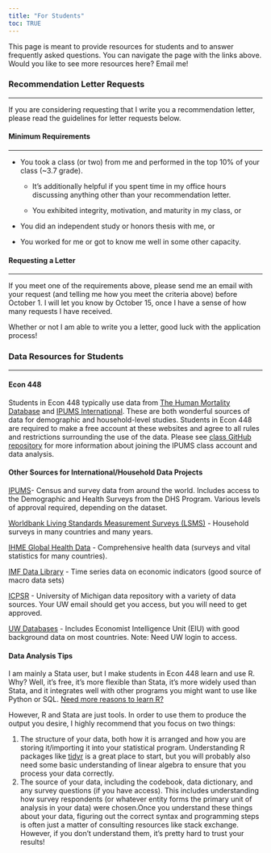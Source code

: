 ```yaml
---
title: "For Students"
toc: TRUE
---
```


This page is meant to provide resources for students and to answer frequently asked questions. You can navigate the page with the links above. Would you like to see more resources here? Email me!

### Recommendation Letter Requests

------------------------------------------------------------------------

If you are considering requesting that I write you a recommendation letter, please read the guidelines for letter requests below.

#### Minimum Requirements

------------------------------------------------------------------------

-   You took a class (or two) from me and performed in the top 10% of your class (\~3.7 grade).

    -   It's additionally helpful if you spent time in my office hours discussing anything other than your recommendation letter.

    -   You exhibited integrity, motivation, and maturity in my class, or

<!-- -->

-   You did an independent study or honors thesis with me, or

<!-- -->

-   You worked for me or got to know me well in some other capacity.

#### Requesting a Letter

------------------------------------------------------------------------

If you meet one of the requirements above, please send me an email with your request (and telling me how you meet the criteria above) before October 1. I will let you know by October 15, once I have a sense of how many requests I have received.

Whether or not I am able to write you a letter, good luck with the application process!

### Data Resources for Students

------------------------------------------------------------------------

#### Econ 448

Students in Econ 448 typically use data from [The Human Mortality Database](mortality.org) and [IPUMS International](https://international.ipums.org/international/){.uri}. These are both wonderful sources of data for demographic and household-level studies. Students in Econ 448 are required to make a free account at these websites and agree to all rules and restrictions surrounding the use of the data. Please see [class GitHub repository](https://github.com/melishka/Econ_448_DevoPop) for more information about joining the IPUMS class account and data analysis.

#### Other Sources for International/Household Data Projects

[IPUMS](https://www.ipums.org/)- Census and survey data from around the world. Includes access to the Demographic and Health Surveys from the DHS Program. Various levels of approval required, depending on the dataset.

[Worldbank Living Standards Measurement Surveys (LSMS)](https://www.worldbank.org/en/programs/lsms) - Household surveys in many countries and many years.

[IHME Global Health Data](https://ghdx.healthdata.org/) - Comprehensive health data (surveys and vital statistics for many countries).

[IMF Data Library](data.imf.org) - Time series data on economic indicators (good source of macro data sets)

[ICPSR](https://www.icpsr.umich.edu/web/pages/) - University of Michigan data repository with a variety of data sources. Your UW email should get you access, but you will need to get approved.

[UW Databases](https://guides.lib.uw.edu/research/business/databases) - Includes Economist Intelligence Unit (EIU) with good background data on most countries. Note: Need UW login to access.

#### Data Analysis Tips

I am mainly a Stata user, but I make students in Econ 448 learn and use R. Why? Well, it's free, it's more flexible than Stata, it's more widely used than Stata, and it integrates well with other programs you might want to use like Python or SQL. [Need more reasons to learn R?](https://www.r-bloggers.com/2014/03/why-use-r-five-reasons)

However, R and Stata are just tools. In order to use them to produce the output you desire, I highly recommend that you focus on two things:

1.  The structure of your data, both how it is arranged and how you are storing it/importing it into your statistical program. Understanding R packages like [tidyr](https://vita.had.co.nz/papers/tidy-data.pdf) is a great place to start, but you will probably also need some basic understanding of linear algebra to ensure that you process your data correctly.
2.  The source of your data, including the codebook, data dictionary, and any survey questions (if you have access). This includes understanding how survey respondents (or whatever entity forms the primary unit of analysis in your data) were chosen.Once you understand these things about your data, figuring out the correct syntax and programming steps is often just a matter of consulting resources like stack exchange. However, if you don't understand them, it's pretty hard to trust your results!
